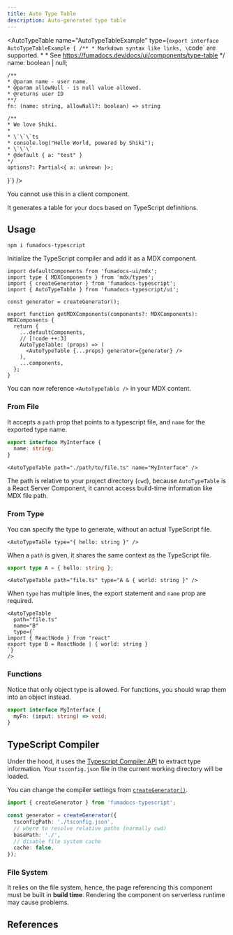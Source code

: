 ```yaml
---
title: Auto Type Table
description: Auto-generated type table
---
```


<Wrapper>

<AutoTypeTable name="AutoTypeTableExample" type={`export interface AutoTypeTableExample {
    /**
     * Markdown syntax like links, \`code\` are supported.
     *
     * See https://fumadocs.dev/docs/ui/components/type-table
     */
    name: boolean | null;

    /**
    * @param name - user name.
    * @param allowNull - is null value allowed.
    * @returns user ID
    **/
    fn: (name: string, allowNull?: boolean) => string

    /**
    * We love Shiki.
    *
    * \`\`\`ts
    * console.log("Hello World, powered by Shiki");
    * \`\`\`
    * @default { a: "test" }
    */
    options?: Partial<{ a: unknown }>;

}`} />

</Wrapper>

<Callout title="Server Component only" type="warn">

You cannot use this in a client component.

</Callout>

It generates a table for your docs based on TypeScript definitions.

## Usage

```npm
npm i fumadocs-typescript
```

Initialize the TypeScript compiler and add it as a MDX component.

```tsx title="mdx-components.tsx"
import defaultComponents from 'fumadocs-ui/mdx';
import type { MDXComponents } from 'mdx/types';
import { createGenerator } from 'fumadocs-typescript';
import { AutoTypeTable } from 'fumadocs-typescript/ui';

const generator = createGenerator();

export function getMDXComponents(components?: MDXComponents): MDXComponents {
  return {
    ...defaultComponents,
    // [!code ++:3]
    AutoTypeTable: (props) => (
      <AutoTypeTable {...props} generator={generator} />
    ),
    ...components,
  };
}
```

You can now reference `<AutoTypeTable />` in your MDX content.

### From File

It accepts a `path` prop that points to a typescript file, and `name` for the exported type name.

```ts title="path/to/file.ts"
export interface MyInterface {
  name: string;
}
```

```mdx title="content.mdx"
<AutoTypeTable path="./path/to/file.ts" name="MyInterface" />
```

The path is relative to your project directory (`cwd`), because `AutoTypeTable` is a React Server Component, it cannot access build-time information like MDX file path.

### From Type

You can specify the type to generate, without an actual TypeScript file.

```mdx title="content.mdx"
<AutoTypeTable type="{ hello: string }" />
```

When a `path` is given, it shares the same context as the TypeScript file.

```ts title="file.ts"
export type A = { hello: string };
```

```mdx title="content.mdx"
<AutoTypeTable path="file.ts" type="A & { world: string }" />
```

When `type` has multiple lines, the export statement and `name` prop are required.

```mdx title="content.mdx"
<AutoTypeTable
  path="file.ts"
  name="B"
  type={`
import { ReactNode } from "react"
export type B = ReactNode | { world: string }
`}
/>
```

### Functions

Notice that only object type is allowed. For functions, you should wrap them into an object instead.

```ts
export interface MyInterface {
  myFn: (input: string) => void;
}
```

## TypeScript Compiler

Under the hood, it uses the [Typescript Compiler API](https://github.com/microsoft/TypeScript/wiki/Using-the-Compiler-API) to extract type information.
Your `tsconfig.json` file in the current working directory will be loaded.

You can change the compiler settings from [`createGenerator()`](/docs/ui/typescript).

```ts
import { createGenerator } from 'fumadocs-typescript';

const generator = createGenerator({
  tsconfigPath: './tsconfig.json',
  // where to resolve relative paths (normally cwd)
  basePath: './',
  // disable file system cache
  cache: false,
});
```

### File System

It relies on the file system, hence, the page referencing this component must be built in **build time**. Rendering the component on serverless runtime may cause problems.

## References

<auto-type-table
  path="../../props.ts"
  name="AutoTypeTableProps"
/>
